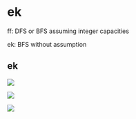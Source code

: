 # ek

ff: DFS or BFS assuming integer capacities

ek: BFS without assumption

## ek

![](assests/img/20250227101012.png)

![](assests/img/20250227101045.png)

![](assests/img/20250227101243.png)